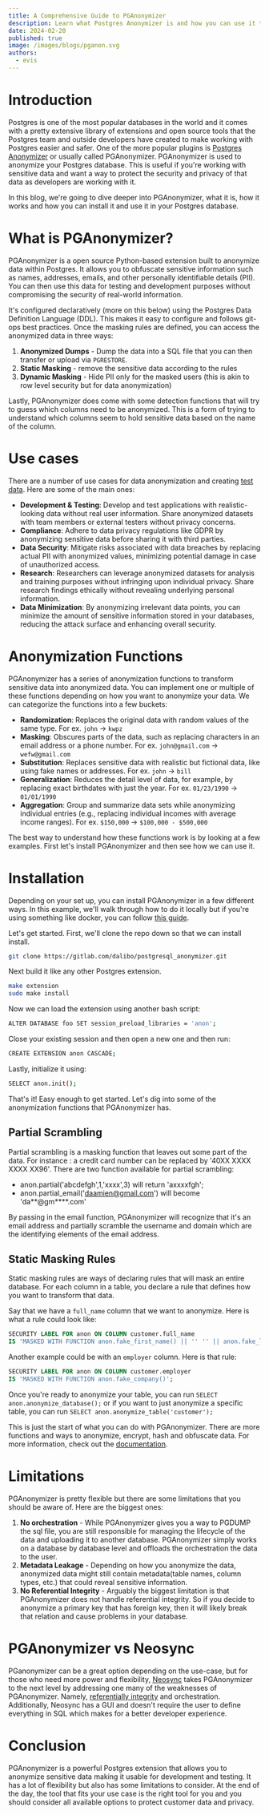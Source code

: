 ```yaml
---
title: A Comprehensive Guide to PGAnonymizer
description: Learn what Postgres Anonymizer is and how you can use it to anonymize data in Postgres.
date: 2024-02-20
published: true
image: /images/blogs/pganon.svg
authors:
  - evis
---
```


# Introduction

Postgres is one of the most popular databases in the world and it comes with a pretty extensive library of extensions and open source tools that the Postgres team and outside developers have created to make working with Postgres easier and safer. One of the more popular plugins is [Postgres Anonymizer](https://postgresql-anonymizer.readthedocs.io/en/stable/) or usually called PGAnonymizer. PGAnonymizer is used to anonymize your Postgres database. This is useful if you're working with sensitive data and want a way to protect the security and privacy of that data as developers are working with it.

In this blog, we're going to dive deeper into PGAnonymizer, what it is, how it works and how you can install it and use it in your Postgres database.

# What is PGAnonymizer?

PGAnonymizer is a open source Python-based extension built to anonymize data within Postgres. It allows you to obfuscate sensitive information such as names, addresses, emails, and other personally identifiable details (PII). You can then use this data for testing and development purposes without compromising the security of real-world information.

It's configured declaratively (more on this below) using the Postgres Data Definition Language (DDL). This makes it easy to configure and follows git-ops best practices. Once the masking rules are defined, you can access the anonymized data in three ways:

1. **Anonymized Dumps** - Dump the data into a SQL file that you can then transfer or upload via `PGRESTORE`.
2. **Static Masking** - remove the sensitive data according to the rules
3. **Dynamic Masking** - Hide PII only for the masked users (this is akin to row level security but for data anonymization)

Lastly, PGAnonymizer does come with some detection functions that will try to guess which columns need to be anonymized. This is a form of trying to understand which columns seem to hold sensitive data based on the name of the column.

# Use cases

There are a number of use cases for data anonymization and creating [test data](/what-is-test-data). Here are some of the main ones:

- **Development & Testing**: Develop and test applications with realistic-looking data without real user information. Share anonymized datasets with team members or external testers without privacy concerns.
- **Compliance**: Adhere to data privacy regulations like GDPR by anonymizing sensitive data before sharing it with third parties.
- **Data Security**: Mitigate risks associated with data breaches by replacing actual PII with anonymized values, minimizing potential damage in case of unauthorized access.
- **Research**: Researchers can leverage anonymized datasets for analysis and training purposes without infringing upon individual privacy. Share research findings ethically without revealing underlying personal information.
- **Data Minimization**: By anonymizing irrelevant data points, you can minimize the amount of sensitive information stored in your databases, reducing the attack surface and enhancing overall security.

# Anonymization Functions

PGAnonymizer has a series of anonymization functions to transform sensitive data into anonymized data. You can implement one or multiple of these functions depending on how you want to anonymize your data. We can categorize the functions into a few buckets:

- **Randomization**: Replaces the original data with random values of the same type. For ex. `john` -> `kwpz`
- **Masking**: Obscures parts of the data, such as replacing characters in an email address or a phone number. For ex. `john@gmail.com` -> `wefw@gmail.com`
- **Substitution**: Replaces sensitive data with realistic but fictional data, like using fake names or addresses. For ex. `john` -> `bill`
- **Generalization**: Reduces the detail level of data, for example, by replacing exact birthdates with just the year. For ex. `01/23/1990` -> `01/01/1990`
- **Aggregation**: Group and summarize data sets while anonymizing individual entries (e.g., replacing individual incomes with average income ranges). For ex. `$150,000` -> `$100,000 - $500,000`

The best way to understand how these functions work is by looking at a few examples. First let's install PGAnonymizer and then see how we can use it.

# Installation

Depending on your set up, you can install PGAnonymizer in a few different ways. In this example, we'll walk through how to do it locally but if you're using something like docker, you can follow [this guide](https://postgresql-anonymizer.readthedocs.io/en/stable/INSTALL/#install-with-docker).

Let's get started. First, we'll clone the repo down so that we can install install.

```bash
git clone https://gitlab.com/dalibo/postgresql_anonymizer.git
```

Next build it like any other Postgres extension.

```bash
make extension
sudo make install
```

Now we can load the extension using another bash script:

```bash
ALTER DATABASE foo SET session_preload_libraries = 'anon';
```

Close your existing session and then open a new one and then run:

```bash
CREATE EXTENSION anon CASCADE;
```

Lastly, initialize it using:

```bash
SELECT anon.init();
```

That's it! Easy enough to get started. Let's dig into some of the anonymization functions that PGAnonymizer has.

## Partial Scrambling

Partial scrambling is a masking function that leaves out some part of the data. For instance : a credit card number can be replaced by '40XX XXXX XXXX XX96'. There are two function available for partial scrambling:

- anon.partial('abcdefgh',1,'xxxx',3) will return 'axxxxfgh';
- anon.partial_email('daamien@gmail.com') will become 'da**@gm\*\***.com'

By passing in the email function, PGAnonymizer will recognize that it's an email address and partially scramble the username and domain which are the identifying elements of the email address.

## Static Masking Rules

Static masking rules are ways of declaring rules that will mask an entire database. For each column in a table, you declare a rule that defines how you want to transform that data.

Say that we have a `full_name` column that we want to anonymize. Here is what a rule could look like:

```sql
SECURITY LABEL FOR anon ON COLUMN customer.full_name
IS 'MASKED WITH FUNCTION anon.fake_first_name() || '' '' || anon.fake_last_name()';
```

Another example could be with an `employer` column. Here is that rule:

```sql
SECURITY LABEL FOR anon ON COLUMN customer.employer
IS 'MASKED WITH FUNCTION anon.fake_company()';
```

Once you're ready to anonymize your table, you can run `SELECT anon.anonymize_database();` or if you want to just anonymize a specific table, you can run `SELECT anon.anonymize_table('customer');`

This is just the start of what you can do with PGAnonymizer. There are more functions and ways to anonymize, encrypt, hash and obfuscate data. For more information, check out the [documentation](https://postgresql-anonymizer.readthedocs.io/en/stable/).

# Limitations

PGAnonymizer is pretty flexible but there are some limitations that you should be aware of. Here are the biggest ones:

1. **No orchestration** - While PGAnonymizer gives you a way to PGDUMP the sql file, you are still responsible for managing the lifecycle of the data and uploading it to another database. PGAnonymizer simply works on a database by database level and offloads the orchestration the data to the user.
2. **Metadata Leakage** - Depending on how you anonymize the data, anonymized data might still contain metadata(table names, column types, etc.) that could reveal sensitive information.
3. **No Referential Integrity** - Arguably the biggest limitation is that PGAnonymizer does not handle referential integrity. So if you decide to anonymize a primary key that has foreign key, then it will likely break that relation and cause problems in your database.

# PGAnonymizer vs Neosync

PGanonymizer can be a great option depending on the use-case, but for those who need more power and flexibility, [Neosync](https://neosync.dev) takes PGAnonymizer to the next level by addressing one many of the weaknesses of PGAnonymizer. Namely, [referentially integrity](/blog/referential-integrity) and orchestration. Additionally, Neosync has a GUI and doesn't require the user to define everything in SQL which makes for a better developer experience.

# Conclusion

PGAnonymizer is a powerful Postgres extension that allows you to anonymize sensitive data making it usable for development and testing. It has a lot of flexibility but also has some limitations to consider. At the end of the day, the tool that fits your use case is the right tool for you and you should consider all available options to protect customer data and privacy.
